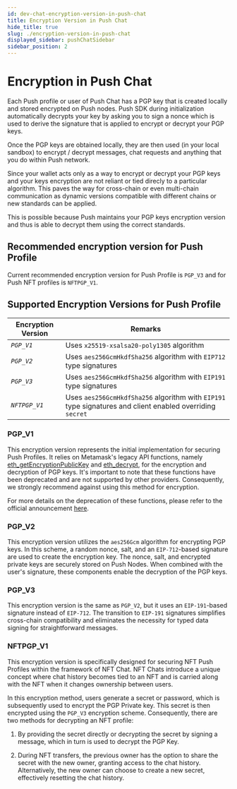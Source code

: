 ```yaml
---
id: dev-chat-encryption-version-in-push-chat
title: Encryption Version in Push Chat
hide_title: true
slug: ./encryption-version-in-push-chat
displayed_sidebar: pushChatSidebar
sidebar_position: 2
---
```


# Encryption in Push Chat

Each Push profile or user of Push Chat has a PGP key that is created locally and stored encrypted on Push nodes. Push SDK during initialization automatically decrypts your key by asking you to sign a nonce which is used to derive the signature that is applied to encrypt or decrypt your PGP keys.

Once the PGP keys are obtained locally, they are then used (in your local sandbox) to encrypt / decrypt messages, chat requests and anything that you do within Push network.

Since your wallet acts only as a way to encrypt or decrypt your PGP keys and your keys encryption are not reliant or tied direcly to a particular algorithm. This paves the way for cross-chain or even multi-chain communication as dynamic versions compatible with different chains or new standards can be applied.

This is possible because Push maintains your PGP keys encryption version and thus is able to decrypt them using the correct standards.

## Recommended encryption version for Push Profile

Current recommended encryption version for Push Profile is `PGP_V3` and for Push NFT profiles is `NFTPGP_V1`.

## Supported Encryption Versions for Push Profile

| Encryption Version | Remarks                                                                                                   |
| ------------------ | --------------------------------------------------------------------------------------------------------- |
| _`PGP_V1`_         | Uses `x25519-xsalsa20-poly1305` algorithm                                                                 |
| _`PGP_V2`_         | Uses `aes256GcmHkdfSha256` algorithm with `EIP712` type signatures                                        |
| _`PGP_V3`_         | Uses `aes256GcmHkdfSha256` algorithm with `EIP191` type signatures                                        |
| _`NFTPGP_V1`_      | Uses `aes256GcmHkdfSha256` algorithm with `EIP191` type signatures and client enabled overriding `secret` |

### PGP_V1

This encryption version represents the initial implementation for securing Push Profiles. It relies on Metamask's legacy API functions, namely [eth_getEncryptionPublicKey](https://docs.metamask.io/wallet/reference/eth_getencryptionpublickey/) and [eth_decrypt](https://docs.metamask.io/wallet/reference/eth_decrypt/), for the encryption and decryption of PGP keys. It's important to note that these functions have been deprecated and are not supported by other providers. Consequently, we strongly recommend against using this method for encryption.

For more details on the deprecation of these functions, please refer to the official announcement [here](https://medium.com/metamask/metamask-api-method-deprecation-2b0564a84686).

### PGP_V2

This encryption version utilizes the `aes256Gcm` algorithm for encrypting PGP keys. In this scheme, a random nonce, salt, and an `EIP-712`-based signature are used to create the encryption key. The nonce, salt, and encrypted private keys are securely stored on Push Nodes. When combined with the user's signature, these components enable the decryption of the PGP keys.

### PGP_V3

This encryption version is the same as `PGP_V2`, but it uses an `EIP-191`-based signature instead of `EIP-712`. The transition to `EIP-191` signatures simplifies cross-chain compatibility and eliminates the necessity for typed data signing for straightforward messages.

### NFTPGP_V1

This encryption version is specifically designed for securing NFT Push Profiles within the framework of NFT Chat. NFT Chats introduce a unique concept where chat history becomes tied to an NFT and is carried along with the NFT when it changes ownership between users.

In this encryption method, users generate a secret or password, which is subsequently used to encrypt the PGP Private key. This secret is then encrypted using the `PGP_V3` encryption scheme. Consequently, there are two methods for decrypting an NFT profile:

1. By providing the secret directly or decrypting the secret by signing a message, which in turn is used to decrypt the PGP Key.

2. During NFT transfers, the previous owner has the option to share the secret with the new owner, granting access to the chat history. Alternatively, the new owner can choose to create a new secret, effectively resetting the chat history.
